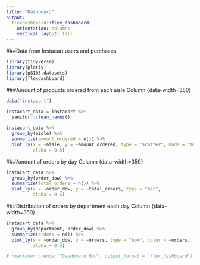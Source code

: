 ```yaml
---
title: "Dashboard"
output: 
  flexdashboard::flex_dashboard:
    orientation: columns
    vertical_layout: fill
---
```


###Data from Instacart users and purchases
```r
library(tidyverse)
library(plotly)
library(p8105.datasets)
library(flexdashboard)
```


###Amount of products ordered from each aisle
Column {data-width=350}
```r
data("instacart")

instacart_data = instacart %>% 
  janitor::clean_names()

instacart_data %>% 
  group_by(aisle) %>%  
  summarize(amount_ordered = n()) %>% 
  plot_ly(x = ~aisle, y = ~amount_ordered, type = "scatter", mode = "markers",
          alpha = 0.5)
```


###Amount of orders by day
Column {data-width=350}
```r
instacart_data %>% 
  group_by(order_dow) %>% 
  summarize(total_orders = n()) %>% 
  plot_ly(x = ~order_dow, y = ~total_orders, type = "bar",
          alpha = 0.5)
```

###Distribution of orders by department each day
Column {data-width=350}
```r
instacart_data %>% 
  group_by(department, order_dow) %>% 
  summarize(orders = n()) %>% 
  plot_ly(x = ~order_dow, y = ~orders, type = "box", color = ~orders,
          alpha = 0.5)
```

```r
# rmarkdown::render("Dashboard.Rmd", output_format = "flex_dashboard")
```



